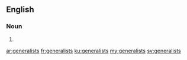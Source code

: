 ==English==

===Noun===
{{head|en}}

# {{plural of|generalist}}

[[ar:generalists]]
[[fr:generalists]]
[[ku:generalists]]
[[my:generalists]]
[[sv:generalists]]